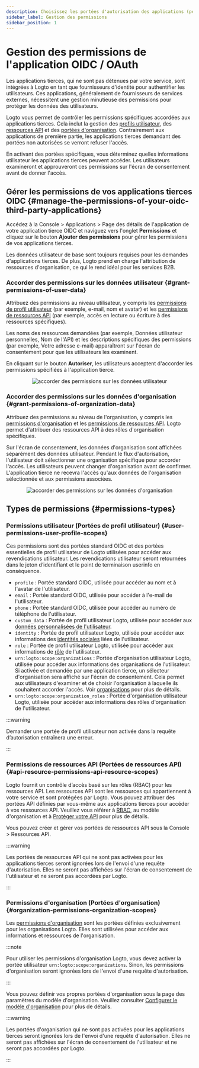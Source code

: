```yaml
---
description: Choisissez les portées d'autorisation des applications (permissions) et assurez-vous qu'elles sont clairement affichées sur l'écran de consentement OAuth.
sidebar_label: Gestion des permissions
sidebar_position: 1
---
```



# Gestion des permissions de l'application OIDC / OAuth

Les applications tierces, qui ne sont pas détenues par votre service, sont intégrées à Logto en tant que fournisseurs d'identité pour authentifier les utilisateurs. Ces applications, généralement de fournisseurs de services externes, nécessitent une gestion minutieuse des permissions pour protéger les données des utilisateurs.

Logto vous permet de contrôler les permissions spécifiques accordées aux applications tierces. Cela inclut la gestion des [profils utilisateur](#user-permissions-user-profile-scopes), des [ressources API](#api-resource-permissions-api-resource-scopes) et des [portées d'organisation](#organization-permissions-organization-scopes). Contrairement aux applications de première partie, les applications tierces demandant des portées non autorisées se verront refuser l'accès.

En activant des portées spécifiques, vous déterminez quelles informations utilisateur les applications tierces peuvent accéder. Les utilisateurs examineront et approuveront ces permissions sur l'écran de consentement avant de donner l'accès.

## Gérer les permissions de vos applications tierces OIDC \{#manage-the-permissions-of-your-oidc-third-party-applications}

Accédez à la <CloudLink to="/applications">Console > Applications > Page des détails de l'application</CloudLink> de votre application tierce OIDC et naviguez vers l'onglet **Permissions** et cliquez sur le bouton **Ajouter des permissions** pour gérer les permissions de vos applications tierces.

Les données utilisateur de base sont toujours requises pour les demandes d'applications tierces. De plus, Logto prend en charge l'attribution de ressources d'organisation, ce qui le rend idéal pour les services B2B.

### Accorder des permissions sur les données utilisateur \{#grant-permissions-of-user-data}

Attribuez des permissions au niveau utilisateur, y compris les [permissions de profil utilisateur](#user-permissions-user-profile-scopes) (par exemple, e-mail, nom et avatar) et les [permissions de ressources API](#api-resource-permissions-api-resource-scopes) (par exemple, accès en lecture ou écriture à des ressources spécifiques).

Les noms des ressources demandées (par exemple, Données utilisateur personnelles, Nom de l'API) et les descriptions spécifiques des permissions (par exemple, Votre adresse e-mail) apparaîtront sur l'écran de consentement pour que les utilisateurs les examinent.

En cliquant sur le bouton **Autoriser**, les utilisateurs acceptent d'accorder les permissions spécifiées à l'application tierce.

<center>
  <img
    src={GrantPermissionsOfUserData}
    alt="accorder des permissions sur les données utilisateur"
  />
</center>

### Accorder des permissions sur les données d'organisation \{#grant-permissions-of-organization-data}

Attribuez des permissions au niveau de l'organisation, y compris les [permissions d'organisation](#organization-permissions-organization-scopes) et les [permissions de ressources API](#api-resource-permissions-api-resource-scopes). Logto permet d'attribuer des ressources API à des rôles d'organisation spécifiques.

Sur l'écran de consentement, les données d'organisation sont affichées séparément des données utilisateur. Pendant le flux d'autorisation, l'utilisateur doit sélectionner une organisation spécifique pour accorder l'accès. Les utilisateurs peuvent changer d'organisation avant de confirmer. L'application tierce ne recevra l'accès qu'aux données de l'organisation sélectionnée et aux permissions associées.

<center>
  <img
    src={GrantPermissionsOfOrganizationData}
    alt="accorder des permissions sur les données d'organisation"
  />
</center>

## Types de permissions \{#permissions-types}

### Permissions utilisateur (Portées de profil utilisateur) \{#user-permissions-user-profile-scopes}

Ces permissions sont des portées standard OIDC et des portées essentielles de profil utilisateur de Logto utilisées pour accéder aux revendications utilisateur. Les revendications utilisateur seront retournées dans le jeton d’identifiant et le point de terminaison userinfo en conséquence.

- `profile` : Portée standard OIDC, utilisée pour accéder au nom et à l'avatar de l'utilisateur.
- `email` : Portée standard OIDC, utilisée pour accéder à l'e-mail de l'utilisateur.
- `phone` : Portée standard OIDC, utilisée pour accéder au numéro de téléphone de l'utilisateur.
- `custom_data` : Portée de profil utilisateur Logto, utilisée pour accéder aux [données personnalisées de l'utilisateur](/user-management/user-data/#custom-data).
- `identity` : Portée de profil utilisateur Logto, utilisée pour accéder aux informations des [identités sociales](/user-management/user-data/#social-identities) liées de l'utilisateur.
- `role` : Portée de profil utilisateur Logto, utilisée pour accéder aux informations de [rôle](/authorization/role-based-access-control/#roles) de l'utilisateur.
- `urn:logto:scope:organizations` : Portée d'organisation utilisateur Logto, utilisée pour accéder aux informations des organisations de l'utilisateur. Si activée et demandée par une application tierce, un sélecteur d'organisation sera affiché sur l'écran de consentement. Cela permet aux utilisateurs d'examiner et de choisir l'organisation à laquelle ils souhaitent accorder l'accès. Voir [organisations](/organizations) pour plus de détails.
- `urn:logto:scope:organization_roles` : Portée d'organisation utilisateur Logto, utilisée pour accéder aux informations des rôles d'organisation de l'utilisateur.

:::warning

Demander une portée de profil utilisateur non activée dans la requête d’autorisation entraînera une erreur.

:::

### Permissions de ressources API (Portées de ressources API) \{#api-resource-permissions-api-resource-scopes}

Logto fournit un contrôle d’accès basé sur les rôles (RBAC) pour les ressources API. Les ressources API sont les ressources qui appartiennent à votre service et sont protégées par Logto. Vous pouvez attribuer des portées API définies par vous-même aux applications tierces pour accéder à vos ressources API. Veuillez vous référer à [RBAC](/authorization/role-based-access-control), au modèle d'organisation et à [Protéger votre API](/authorization/api-resources/protect-your-api/) pour plus de détails.

Vous pouvez créer et gérer vos portées de ressources API sous la <CloudLink to="/api-resources">Console > Ressources API</CloudLink>.

:::warning

Les portées de ressources API qui ne sont pas activées pour les applications tierces seront ignorées lors de l'envoi d'une requête d'autorisation. Elles ne seront pas affichées sur l'écran de consentement de l'utilisateur et ne seront pas accordées par Logto.

:::

### Permissions d'organisation (Portées d'organisation) \{#organization-permissions-organization-scopes}

Les [permissions d'organisation](/authorization/organization-template/#organization-permission) sont les portées définies exclusivement pour les organisations Logto. Elles sont utilisées pour accéder aux informations et ressources de l'organisation.

:::note

Pour utiliser les permissions d'organisation Logto, vous devez activer la portée utilisateur `urn:logto:scope:organizations`. Sinon, les permissions d'organisation seront ignorées lors de l'envoi d'une requête d'autorisation.

:::

Vous pouvez définir vos propres portées d'organisation sous la page des paramètres du modèle d'organisation. Veuillez consulter [Configurer le modèle d'organisation](/authorization/organization-template/configure-organization-template/) pour plus de détails.

:::warning

Les portées d'organisation qui ne sont pas activées pour les applications tierces seront ignorées lors de l'envoi d'une requête d'autorisation. Elles ne seront pas affichées sur l'écran de consentement de l'utilisateur et ne seront pas accordées par Logto.

:::

